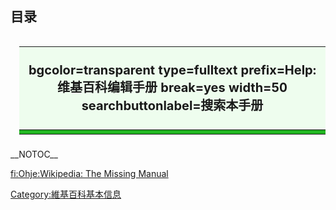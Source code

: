 {{更新|time=2019-05-16T16:34:05+00:00}}


== 目录 ==
<div style="float: right; margin-left: 1em; margin-bottom: 0.5em; ">
{| style="background:transparent; width:50%; border:2px ridge #CAE1FF;"
|-
! colspan="2" style="background-color:#eefdee; font-size:125%" |
<inputbox>
bgcolor=transparent
type=fulltext
prefix=Help:维基百科编辑手册
break=yes
width=50
searchbuttonlabel=搜索本手册
</inputbox>
|-
| colspan=2 style="vertical-align: top; background-color: #22b722;"|
|}</div>
{{维基百科编辑手册－目录}}
__NOTOC__
<!--[[File:Wikipedia_-_The_Missing_Manual_9780596515164_lrg.jpg|250px]]  Image of book cover is acceptable in an article - fair use - but not on a help page, which is restricted to free content. Hiding completely for the moment -->

[[fi:Ohje:Wikipedia:_The_Missing_Manual|fi:Ohje:Wikipedia: The Missing Manual]]

[[Category:維基百科基本信息|Category:維基百科基本信息]]